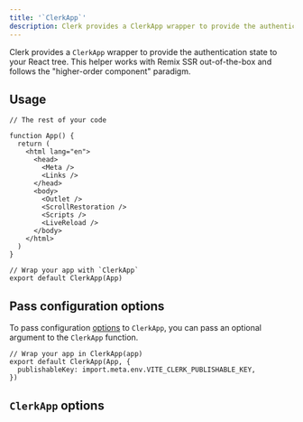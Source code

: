 ```yaml
---
title: '`ClerkApp`'
description: Clerk provides a ClerkApp wrapper to provide the authentication state to your React tree.
---
```


Clerk provides a `ClerkApp` wrapper to provide the authentication state to your React tree. This helper works with Remix SSR out-of-the-box and follows the "higher-order component" paradigm.

## Usage

```tsx {{ filename: 'app/root.tsx' }}
// The rest of your code

function App() {
  return (
    <html lang="en">
      <head>
        <Meta />
        <Links />
      </head>
      <body>
        <Outlet />
        <ScrollRestoration />
        <Scripts />
        <LiveReload />
      </body>
    </html>
  )
}

// Wrap your app with `ClerkApp`
export default ClerkApp(App)
```

## Pass configuration options

To pass configuration [options](#clerk-app-options) to `ClerkApp`, you can pass an optional argument to the `ClerkApp` function.

```tsx {{ filename: 'app/root.tsx' }}
// Wrap your app in ClerkApp(app)
export default ClerkApp(App, {
  publishableKey: import.meta.env.VITE_CLERK_PUBLISHABLE_KEY,
})
```

## `ClerkApp` options

<Include src="_partials/clerk-provider/properties" />
